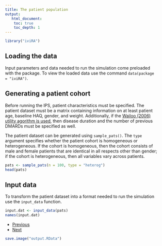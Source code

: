 ```yaml
---
title: The patient population
output: 
   html_document:
    toc: true
    toc_depth: 1
--- 
```


```r
library("iviRA")
```

## Loading the data
Input parameters and data needed to run the simulation come preloaded with the package. To view the loaded data use the command `data(package = "iviRA")`.

## Generating a patient cohort
Before running the IPS, patient characteristics must be specified. The patient dataset must be a matrix containing information on at least patient age, baseline HAQ, gender, and weight. Additionally, if the [Wailoo (2006)](https://www.sheffield.ac.uk/polopoly_fs/1.43356!/file/AHRQ-final-report.pdf) [utility agorithm is used](05-qalys.html), then disease duration and the number of previous DMARDs must be specified as well. 

The patient dataset can be generated using `sample_pats()`. The `type` argument specifies whether the patient cohort is homogeneous or heterogeneous. If the cohort is homogeneous, then the cohort consists of male and female patients that are identical in all respects other than gender; if the cohort is heterogeneous, then all variables vary across patients.

```r
pats <- sample_pats(n = 100, type = "heterog")
head(pats)
```

## Input data
To transform the patient dataset into a format needed to run the simulation use the  `input_data` function.

```r
input.dat <- input_data(pats)
names(input.dat)
```

<div>
<ul class="pager">
  <li class="previous"><a href="01-intro.html">Previous</a></li>
  <li class="next"><a href="03-parameters.html">Next</a></li>
</ul>
</div>

```r
save.image("output.RData")
```